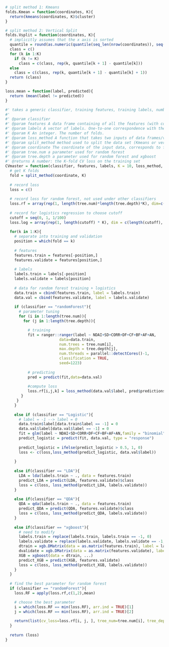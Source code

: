 
```r
# split method 1: Kmeans
folds.Kmean = function(coordinates, K){
  return(kmeans(coordinates, K)$cluster)
}

# split method 2: Vertical Split
folds.Vsplit = function(coordinates, K){
  # implicitly assumes that the x axis is sorted
  quantile = round(as.numeric(quantile(seq_len(nrow(coordinates)), seq(0, 1, 1/K))))
  class = c()
  for (k in 1:K)
    if (k != K)
      class = c(class, rep(k, quantile[k + 1] - quantile[k]))
  else
    class = c(class, rep(k, quantile[k + 1] - quantile[k] + 1))
  return (class)
}
```

```r
loss.mean = function(label, predicted){
  return (mean(label != predicted))
}
```

```r
#' takes a generic classifier, training features, training labels, number of folds K and a loss function and output the K-fold CV loss on the training set
#' 
#' @param classifier 
#' @param features A data frame containing of all the features (with column names). 
#' @param labels A vector of labels. One-to-one correspondence with the features
#' @param K An integer. The number of folds.
#' @param loss_method A function that takes two inputs of data frames/vectors (classified labels and predicted labels)
#' @param split_method method used to split the data set (Kmeans or vertical split)
#' @param coordinate The coordinate of the input data, corresponds to features and labels
#' @param tree.num a parameter used for random forest
#' @param tree.depth a parameter used for random forest and xgboost
#' @returns A number: the K-fold CV loss on the training set
CVmaster = function(classifier, features, labels, K = 10, loss_method, split_method, coordinate, tree.num = seq(50,600,50), tree.depth = seq(3,20,1)){
  # get K folds
  fold = split_method(coordinate, K)
  
  # record loss
  loss = c()
  
  # record loss for random forest, not used under other classifiers
  loss.rf = array(rep(1, length(tree.num)*length(tree.depth)*K), dim=c(length(tree.num),length(tree.depth),K))
  
  # record for logistics regression to choose cutoff
  cutoff = seq(0, 1, 1/100)
  loss.log = array(rep(1, length(cutoff) * K), dim = c(length(cutoff), K))
  
  for(k in 1:K){
    # separate into training and validation
    position = which(fold == k)
    
    # features
    features.train = features[-position,]
    features.validate = features[position,]
    
    # labels
    labels.train = labels[-position]
    labels.validate = labels[position]
    
    # data for random forest training + logistics
    data.train = cbind(features.train, label = labels.train)
    data.val = cbind(features.validate, label = labels.validate)
    
    if (classifier == "randomForest"){
      # parameter tuning
      for (i in 1:length(tree.num)){
        for (j in 1:length(tree.depth)){

          # training
          fit = ranger::ranger(label ~ NDAI+SD+CORR+DF+CF+BF+AF+AN,
                        data=data.train,
                        num.trees = tree.num[i],
                        max.depth = tree.depth[j], 
                        num.threads = parallel::detectCores()-1,
                        classification = TRUE,
                        seed=1223)
          
          # predicting
          pred = predict(fit,data=data.val)
          
          #compute loss
          loss.rf[i,j,k] = loss_method(data.val$label, pred$predictions)
       }
     }
    }
    
    else if (classifier == "Logistic"){
      # label = -1 --> label = 0
      data.train$label[data.train$label == -1] = 0
      data.val$label[data.val$label == -1] = 0
      fit = glm(label ~ NDAI+SD+CORR+DF+CF+BF+AF+AN,family = "binomial", data = data.train)
      predict_logistic = predict(fit, data.val, type = "response")
      
      predict_logistic = ifelse(predict_logistic > 0.5, 1, 0)
      loss <- c(loss,loss_method(predict_logistic, data.val$label))
      
    } 
    
    else if(classifier == "LDA"){
      LDA = lda(labels.train ~ ., data = features.train)
      predict_LDA = predict(LDA, features.validate)$class
      loss = c(loss, loss_method(predict_LDA, labels.validate))
    }
    
    else if(classifier == "QDA"){
      QDA = qda(labels.train ~ ., data = features.train)
      predict_QDA = predict(QDA, features.validate)$class
      loss = c(loss, loss_method(predict_QDA, labels.validate))
    }
    
    else if(classifier == "xgboost"){
      # need to modify
      labels.train = replace(labels.train, labels.train == -1, 0)
      labels.validate = replace(labels.validate, labels.validate == -1, 0)
      dtrain = xgb.DMatrix(data = as.matrix(features.train), label = labels.train)
      dvalidate = xgb.DMatrix(data = as.matrix(features.validate), label = labels.validate)
      XGB = xgboost(data = dtrain, ...)
      predict_XGB = predict(XGB, features.validate)
      loss = c(loss, loss_method(predict_XGB, labels.validate))
    }
  }
  
  # find the best parameter for random forest
  if (classifier == "randomForest"){
    loss.RF = apply(loss.rf,c(1,2),mean)

    # choose the best parameter
    i = which(loss.RF == min(loss.RF), arr.ind = TRUE)[1]
    j = which(loss.RF == min(loss.RF), arr.ind = TRUE)[2]
    
    return(list(cv_loss=loss.rf[i, j, ], tree_num=tree.num[i], tree_depth=tree.depth[j]))
  }
  
  return (loss)
}
```